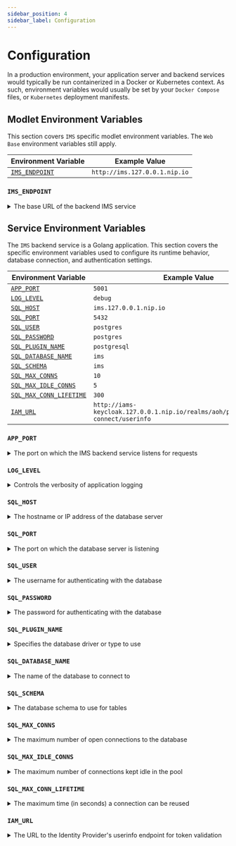 ```yaml
---
sidebar_position: 4
sidebar_label: Configuration
---
```



# Configuration

In a production environment, your application server and backend services would typically be run containerized in a
Docker or Kubernetes context. As such, environment variables would usually be set by your `Docker Compose` files,
or `Kubernetes` deployment manifests.

## Modlet Environment Variables

This section covers `IMS` specific modlet environment variables. The `Web Base` environment variables still apply.

| Environment Variable            | Example Value                 |
| ------------------------------- | ----------------------------- |
| [`IMS_ENDPOINT`](#ims_endpoint) | `http://ims.127.0.0.1.nip.io` |

### `IMS_ENDPOINT`

<details>
	<summary>The base URL of the backend IMS service</summary>
	<div>
		This URL is used by the frontend modlet (running in the browser or on the server-side during rendering) to make
		API calls to the backend IMS service (the Go application).
	</div>
</details>

## Service Environment Variables

The `IMS` backend service is a Golang application. This section covers the specific environment variables used to
configure its runtime behavior, database connection, and authentication settings.

| Environment Variable                              | Example Value                                                                       |
| ------------------------------------------------- | ----------------------------------------------------------------------------------- |
| [`APP_PORT`](#app_port)                           | `5001`                                                                              |
| [`LOG_LEVEL`](#log_level)                         | `debug`                                                                             |
| [`SQL_HOST`](#sql_host)                           | `ims.127.0.0.1.nip.io`                                                              |
| [`SQL_PORT`](#sql_port)                           | `5432`                                                                              |
| [`SQL_USER`](#sql_user)                           | `postgres`                                                                          |
| [`SQL_PASSWORD`](#sql_password)                   | `postgres`                                                                          |
| [`SQL_PLUGIN_NAME`](#sql_plugin_name)             | `postgresql`                                                                        |
| [`SQL_DATABASE_NAME`](#sql_database_name)         | `ims`                                                                               |
| [`SQL_SCHEMA`](#sql_schema)                       | `ims`                                                                               |
| [`SQL_MAX_CONNS`](#sql_max_conns)                 | `10`                                                                                |
| [`SQL_MAX_IDLE_CONNS`](#sql_max_idle_conns)       | `5`                                                                                 |
| [`SQL_MAX_CONN_LIFETIME`](#sql_max_conn_lifetime) | `300`                                                                               |
| [`IAM_URL`](#iam_url)                             | `http://iams-keycloak.127.0.0.1.nip.io/realms/aoh/protocol/openid-connect/userinfo` |

### `APP_PORT`

<details>
	<summary>The port on which the IMS backend service listens for requests</summary>
	<div>
		This variable defines the network port that the Golang HTTP server will bind to. API requests from the frontend
		(`IMS_ENDPOINT`) should be directed to this port (often through an ingress or proxy).
	</div>
</details>

### `LOG_LEVEL`

<details>
	<summary>Controls the verbosity of application logging</summary>
	<div>
		Sets the minimum level for log messages that will be outputted (e.g., `debug`, `info`, `warn`, `error`). `debug`
		is typically the most verbose level, useful for development.
	</div>
</details>

### `SQL_HOST`

<details>
	<summary>The hostname or IP address of the database server</summary>
	<div>Specifies the location of the PostgreSQL database server that the IMS service needs to connect to.</div>
</details>

### `SQL_PORT`

<details>
	<summary>The port on which the database server is listening</summary>
	<div>The network port for the PostgreSQL database connection. The default for PostgreSQL is typically `5432`.</div>
</details>

### `SQL_USER`

<details>
	<summary>The username for authenticating with the database</summary>
	<div>
		The database user account that the IMS service will use to establish a connection. Ensure this user has the
		necessary permissions on the target database and schema.
	</div>
</details>

### `SQL_PASSWORD`

<details>
	<summary>The password for authenticating with the database</summary>
	<div>
		The password corresponding to the `SQL_USER`. It's recommended to manage this securely (e.g., using Kubernetes
		Secrets or Docker Swarm Secrets).
	</div>
</details>

### `SQL_PLUGIN_NAME`

<details>
	<summary>Specifies the database driver or type to use</summary>
	<div>
		Indicates the type of SQL database being connected to, allowing the application to use the correct Go database
		driver. In this case, `postgresql`.
	</div>
</details>

### `SQL_DATABASE_NAME`

<details>
	<summary>The name of the database to connect to</summary>
	<div>
		Specifies the target database name within the PostgreSQL server instance defined by `SQL_HOST` and `SQL_PORT`.
	</div>
</details>

### `SQL_SCHEMA`

<details>
	<summary>The database schema to use for tables</summary>
	<div>
		Defines the PostgreSQL schema where the IMS application's tables reside or should be created. Using schemas
		helps namespace tables within a single database, especially in multi-tenant or multi-module scenarios. Ensure
		database migration tools (if used) are configured to use this schema.
	</div>
</details>

### `SQL_MAX_CONNS`

<details>
	<summary>The maximum number of open connections to the database</summary>
	<div>
		Controls the size of the database connection pool. This limits the total number of connections (both in-use and
		idle) the service can open simultaneously. This value should be set carefully, considering the database server's
		`max_connections` limit and the number of service replicas.
	</div>
</details>

### `SQL_MAX_IDLE_CONNS`

<details>
	<summary>The maximum number of connections kept idle in the pool</summary>
	<div>
		Specifies how many established database connections should be kept open and waiting in the pool, even when not
		actively used. This can improve performance by reducing the latency of acquiring a new connection. This value
		should be less than or equal to `SQL_MAX_CONNS`.
	</div>
</details>

### `SQL_MAX_CONN_LIFETIME`

<details>
	<summary>The maximum time (in seconds) a connection can be reused</summary>
	<div>
		Sets the maximum duration for which a connection can be kept open and reused in the pool. After this time, the
		connection will be closed and potentially reopened when needed. This helps in gracefully handling database
		restarts, network changes, or load balancer configurations. The value `300` represents 5 minutes.
	</div>
</details>

### `IAM_URL`

<details>
	<summary>The URL to the Identity Provider's userinfo endpoint for token validation</summary>
	<div>
		This URL is used by the IMS backend service to validate incoming access tokens (usually JWTs) received in API
		requests (typically in the `Authorization` header). By calling the OIDC userinfo endpoint with the received
		token, the backend can verify the token's validity and retrieve associated user information from the Identity
		Provider (Keycloak). Note that this URL is different from the `IAM_URL` used by the modlet; the service uses a
		specific endpoint for validation, while the modlet uses the discovery document URL.
	</div>
</details>
